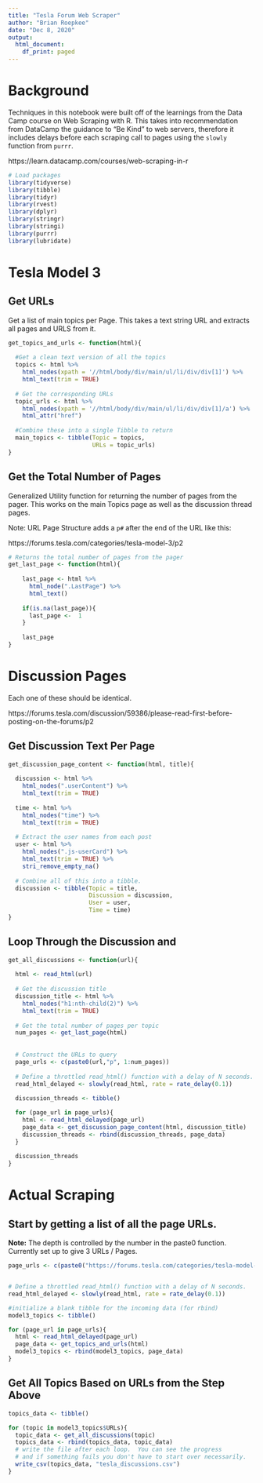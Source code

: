```yaml
---
title: "Tesla Forum Web Scraper"
author: "Brian Roepkee"
date: "Dec 8, 2020"
output:
  html_document:
    df_print: paged
---
```


# Background
Techniques in this notebook were built off of the learnings from the Data Camp course on Web Scraping with R.  This takes into recommendation from DataCamp the guidance to "Be Kind" to web servers, therefore it includes delays before each scraping call to pages using the `slowly` function from `purrr`.   

https://learn.datacamp.com/courses/web-scraping-in-r

```r
# Load packages
library(tidyverse)  
library(tibble)
library(tidyr)
library(rvest)
library(dplyr)
library(stringr)
library(stringi)
library(purrr)
library(lubridate)
```

# Tesla Model 3

## Get URLs
Get a list of main topics per Page. This takes a text string URL and extracts all pages and URLS from it.

```r
get_topics_and_urls <- function(html){
  
  #Get a clean text version of all the topics
  topics <- html %>%
    html_nodes(xpath = '//html/body/div/main/ul/li/div/div[1]') %>%
    html_text(trim = TRUE)
  
  # Get the corresponding URLs
  topic_urls <- html %>%
    html_nodes(xpath = '//html/body/div/main/ul/li/div/div[1]/a') %>%
    html_attr("href")
  
  #Combine these into a single Tibble to return
  main_topics <- tibble(Topic = topics,
                        URLs = topic_urls)
}
```

## Get the Total Number of Pages

Generalized Utility function for returning the number of pages from the pager.  This works on the main Topics page as well as the discussion thread pages.

Note: URL Page Structure adds a `p#` after the end of the URL like this:

https://forums.tesla.com/categories/tesla-model-3/p2

```r
# Returns the total number of pages from the pager
get_last_page <- function(html){
    
    last_page <- html %>%
      html_node(".LastPage") %>%
      html_text()
    
    if(is.na(last_page)){
      last_page <-  1
    }
    
    last_page
}
```


# Discussion Pages
Each one of these should be identical. 

https://forums.tesla.com/discussion/59386/please-read-first-before-posting-on-the-forums/p2

## Get Discussion Text Per Page

```r
get_discussion_page_content <- function(html, title){
  
  discussion <- html %>%
    html_nodes(".userContent") %>%
    html_text(trim = TRUE)
  
  time <- html %>%
    html_nodes("time") %>%
    html_text(trim = TRUE)
  
  # Extract the user names from each post
  user <- html %>%
    html_nodes(".js-userCard") %>%
    html_text(trim = TRUE) %>%
    stri_remove_empty_na()
  
  # Combine all of this into a tibble.
  discussion <- tibble(Topic = title,
                       Discussion = discussion,
                       User = user,
                       Time = time)  
}
```

## Loop Through the Discussion and

```r
get_all_discussions <- function(url){
  
  html <- read_html(url)
  
  # Get the discussion title
  discussion_title <- html %>%
    html_nodes("h1:nth-child(2)") %>%
    html_text(trim = TRUE)
  
  # Get the total number of pages per topic
  num_pages <- get_last_page(html)
  
  
  # Construct the URLs to query
  page_urls <- c(paste0(url,"p", 1:num_pages))
  
  # Define a throttled read_html() function with a delay of N seconds.
  read_html_delayed <- slowly(read_html, rate = rate_delay(0.1))
  
  discussion_threads <- tibble()

  for (page_url in page_urls){
    html <- read_html_delayed(page_url)
    page_data <- get_discussion_page_content(html, discussion_title)
    discussion_threads <- rbind(discussion_threads, page_data)
  }
  
  discussion_threads
}
```


# Actual Scraping

## Start by getting a list of all the page URLs.  
**Note:** The depth is controlled by the number in the paste0 function. Currently set up to give 3 URLs / Pages.

```r
page_urls <- c(paste0("https://forums.tesla.com/categories/tesla-model-3/p", 1:3))


# Define a throttled read_html() function with a delay of N seconds.
read_html_delayed <- slowly(read_html, rate = rate_delay(0.1))

#initialize a blank tibble for the incoming data (for rbind)
model3_topics <- tibble()

for (page_url in page_urls){
  html <- read_html_delayed(page_url)
  page_data <- get_topics_and_urls(html)
  model3_topics <- rbind(model3_topics, page_data)
}
```

## Get All Topics Based on URLs from the Step Above

```r
topics_data <- tibble()

for (topic in model3_topics$URLs){
  topic_data <- get_all_discussions(topic)
  topics_data <- rbind(topics_data, topic_data)
  # write the file after each loop.  You can see the progress
  # and if something fails you don't have to start over necessarily.
  write_csv(topics_data, "tesla_discussions.csv")
}

```

